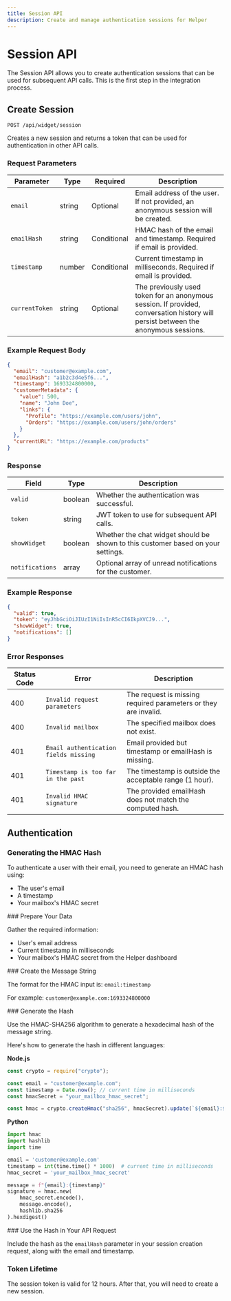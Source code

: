 ```yaml
---
title: Session API
description: Create and manage authentication sessions for Helper
---
```



# Session API

The Session API allows you to create authentication sessions that can be used for subsequent API calls. This is the first step in the integration process.

## Create Session

```
POST /api/widget/session
```

Creates a new session and returns a token that can be used for authentication in other API calls.

### Request Parameters

| Parameter      | Type   | Required    | Description                                                                                                                        |
| -------------- | ------ | ----------- | ---------------------------------------------------------------------------------------------------------------------------------- |
| `email`        | string | Optional    | Email address of the user. If not provided, an anonymous session will be created.                                                  |
| `emailHash`    | string | Conditional | HMAC hash of the email and timestamp. Required if email is provided.                                                               |
| `timestamp`    | number | Conditional | Current timestamp in milliseconds. Required if email is provided.                                                                  |
| `currentToken` | string | Optional    | The previously used token for an anonymous session. If provided, conversation history will persist between the anonymous sessions. |

### Example Request Body

```json
{
  "email": "customer@example.com",
  "emailHash": "a1b2c3d4e5f6...",
  "timestamp": 1693324800000,
  "customerMetadata": {
    "value": 500,
    "name": "John Doe",
    "links": {
      "Profile": "https://example.com/users/john",
      "Orders": "https://example.com/users/john/orders"
    }
  },
  "currentURL": "https://example.com/products"
}
```

### Response

| Field           | Type    | Description                                                                      |
| --------------- | ------- | -------------------------------------------------------------------------------- |
| `valid`         | boolean | Whether the authentication was successful.                                       |
| `token`         | string  | JWT token to use for subsequent API calls.                                       |
| `showWidget`    | boolean | Whether the chat widget should be shown to this customer based on your settings. |
| `notifications` | array   | Optional array of unread notifications for the customer.                         |

### Example Response

```json
{
  "valid": true,
  "token": "eyJhbGciOiJIUzI1NiIsInR5cCI6IkpXVCJ9...",
  "showWidget": true,
  "notifications": []
}
```

### Error Responses

| Status Code | Error                                 | Description                                                     |
| ----------- | ------------------------------------- | --------------------------------------------------------------- |
| 400         | `Invalid request parameters`          | The request is missing required parameters or they are invalid. |
| 400         | `Invalid mailbox`                     | The specified mailbox does not exist.                           |
| 401         | `Email authentication fields missing` | Email provided but timestamp or emailHash is missing.           |
| 401         | `Timestamp is too far in the past`    | The timestamp is outside the acceptable range (1 hour).         |
| 401         | `Invalid HMAC signature`              | The provided emailHash does not match the computed hash.        |

## Authentication

### Generating the HMAC Hash

To authenticate a user with their email, you need to generate an HMAC hash using:

- The user's email
- A timestamp
- Your mailbox's HMAC secret

<Steps>
<Step>
### Prepare Your Data

Gather the required information:

- User's email address
- Current timestamp in milliseconds
- Your mailbox's HMAC secret from the Helper dashboard

</Step>

<Step>
### Create the Message String

The format for the HMAC input is: `email:timestamp`

For example: `customer@example.com:1693324800000`

</Step>

<Step>
### Generate the Hash

Use the HMAC-SHA256 algorithm to generate a hexadecimal hash of the message string.

Here's how to generate the hash in different languages:

**Node.js**

```javascript
const crypto = require("crypto");

const email = "customer@example.com";
const timestamp = Date.now(); // current time in milliseconds
const hmacSecret = "your_mailbox_hmac_secret";

const hmac = crypto.createHmac("sha256", hmacSecret).update(`${email}:${timestamp}`).digest("hex");
```

**Python**

```python
import hmac
import hashlib
import time

email = 'customer@example.com'
timestamp = int(time.time() * 1000)  # current time in milliseconds
hmac_secret = 'your_mailbox_hmac_secret'

message = f"{email}:{timestamp}"
signature = hmac.new(
    hmac_secret.encode(),
    message.encode(),
    hashlib.sha256
).hexdigest()
```

</Step>

<Step>
### Use the Hash in Your API Request

Include the hash as the `emailHash` parameter in your session creation request, along with the email and timestamp.

</Step>
</Steps>

### Token Lifetime

The session token is valid for 12 hours. After that, you will need to create a new session.
